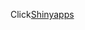 Click[Shinyapps](https://aria-peng.shinyapps.io/Special_Diet_and_Nutrition_Analysis_for_Dog_Food_Products/?_ga=2.220405402.303964769.1631769185-673490816.1631769185)